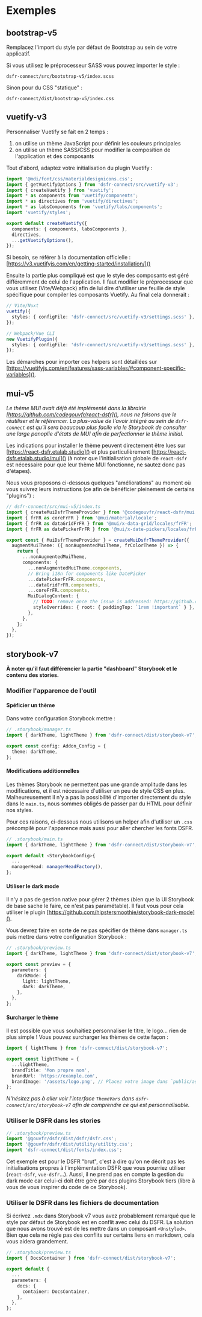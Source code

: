 
<Meta title="Exemples" />

# Exemples

## bootstrap-v5

Remplacez l'import du style par défaut de Bootstrap au sein de votre applicatif.

Si vous utilisez le préprocesseur SASS vous pouvez importer le style :

```
dsfr-connect/src/bootstrap-v5/index.scss
```

Sinon pour du CSS "statique" :

```
dsfr-connect/dist/bootstrap-v5/index.css
```

## vuetify-v3

Personnaliser Vuetify se fait en 2 temps :

1. on utilise un thème JavaScript pour définir les couleurs principales
2. on utilise un thème SASS/CSS pour modifier la composition de l'application et des composants

Tout d'abord, adaptez votre initialisation du plugin Vuetify :

```ts
import '@mdi/font/css/materialdesignicons.css';
import { getVuetifyOptions } from 'dsfr-connect/src/vuetify-v3';
import { createVuetify } from 'vuetify';
import * as components from 'vuetify/components';
import * as directives from 'vuetify/directives';
import * as labsComponents from 'vuetify/labs/components';
import 'vuetify/styles';

export default createVuetify({
  components: { components, labsComponents },
  directives,
  ...getVuetifyOptions(),
});
```

Si besoin, se référer à la documentation officielle : [https://v3.vuetifyjs.com/en/getting-started/installation/]()

Ensuite la partie plus compliqué est que le style des composants est géré différemment de celui de l'application. Il faut modifier le préprocesseur que vous utilisez (Vite/Webpack) afin de lui dire d'utiliser une feuille de style spécifique pour compiler les composants Vuetify. Au final cela donnerait :

```ts
// Vite/Nuxt
vuetify({
  styles: { configFile: 'dsfr-connect/src/vuetify-v3/settings.scss' },
});

// Webpack/Vue CLI
new VuetifyPlugin({
  styles: { configFile: 'dsfr-connect/src/vuetify-v3/settings.scss' },
});
```

Les démarches pour importer ces helpers sont détaillées sur [https://vuetifyjs.com/en/features/sass-variables/#component-specific-variables]().

## mui-v5

_Le thème MUI avait déjà été implémenté dans la librairie [https://github.com/codegouvfr/react-dsfr](), nous ne faisons que le réutiliser et le référencer. La plus-value de l'avoir intégré au sein de `dsfr-connect` est qu'il sera beaucoup plus facile via le Storybook de consulter une large panoplie d'états de MUI afin de perfectionner le thème initial._

Les indications pour installer le thème peuvent directement être lues sur [https://react-dsfr.etalab.studio]() et plus particulièrement [https://react-dsfr.etalab.studio/mui]() (à noter que l'initialisation globale de `react-dsfr` est nécessaire pour que leur thème MUI fonctionne, ne sautez donc pas d'étapes).

Nous vous proposons ci-dessous quelques "améliorations" au moment où vous suivrez leurs instructions (ce afin de bénéficier pleinement de certains "plugins") :

```ts
// dsfr-connect/src/mui-v5/index.ts
import { createMuiDsfrThemeProvider } from '@codegouvfr/react-dsfr/mui';
import { frFR as coreFrFR } from '@mui/material/locale';
import { frFR as dataGridFrFR } from '@mui/x-data-grid/locales/frFR';
import { frFR as datePickerFrFR } from '@mui/x-date-pickers/locales/frFR';

export const { MuiDsfrThemeProvider } = createMuiDsfrThemeProvider({
  augmentMuiTheme: ({ nonAugmentedMuiTheme, frColorTheme }) => {
    return {
      ...nonAugmentedMuiTheme,
      components: {
        ...nonAugmentedMuiTheme.components,
        // Bring i18n for components like DatePicker
        ...datePickerFrFR.components,
        ...dataGridFrFR.components,
        ...coreFrFR.components,
        MuiDialogContent: {
          // TODO: remove once the issue is addressed: https://github.com/mui/material-ui/issues/31185
          styleOverrides: { root: { paddingTop: `1rem !important` } },
        },
      },
    };
  },
});
```

## storybook-v7

**À noter qu'il faut différencier la partie "dashboard" Storybook et le contenu des stories.**

### Modifier l'apparence de l'outil

#### Spéficier un thème

Dans votre configuration Storybook mettre :

```ts
// .storybook/manager.ts
import { darkTheme, lightTheme } from 'dsfr-connect/dist/storybook-v7';

export const config: Addon_Config = {
  theme: darkTheme,
};
```

#### Modifications additionnelles

Les thèmes Storybook ne permettent pas une grande amplitude dans les modifications, et il est nécessaire d'utiliser un peu de style CSS en plus. Malheureusement il n'y a pas la possibilité d'importer directement du style dans le `main.ts`, nous sommes obligés de passer par du HTML pour définir nos styles.

Pour ces raisons, ci-dessous nous utilisons un helper afin d'utiliser un `.css` précompilé pour l'apparence mais aussi pour aller chercher les fonts DSFR.

```ts
// .storybook/main.ts
import { darkTheme, lightTheme } from 'dsfr-connect/dist/storybook-v7';

export default <StorybookConfig>{
  ...
  managerHead: managerHeadFactory(),
};
```

#### Utiliser le dark mode

Il n'y a pas de gestion native pour gérer 2 thèmes (bien que la UI Storybook de base sache le faire, ce n'est pas paramétable). Il faut vous pour cela utiliser le plugin [https://github.com/hipstersmoothie/storybook-dark-mode]().

Vous devrez faire en sorte de ne pas spécifier de thème dans `manager.ts` puis mettre dans votre configuration Storybook :

```ts
// .storybook/preview.ts
import { darkTheme, lightTheme } from 'dsfr-connect/dist/storybook-v7';

export const preview = {
  parameters: {
    darkMode: {
      light: lightTheme,
      dark: darkTheme,
    },
  },
};
```

#### Surcharger le thème

Il est possible que vous souhaitiez personnaliser le titre, le logo... rien de plus simple ! Vous pouvez surcharger les thèmes de cette façon :

```ts
import { lightTheme } from 'dsfr-connect/dist/storybook-v7';

export const lightTheme = {
  ...lightTheme,
  brandTitle: 'Mon propre nom',
  brandUrl: 'https://example.com',
  brandImage: '/assets/logo.png', // Placez votre image dans `public/assets/logo.png` et utilisez dans votre configuration du `main.ts` : `staticDirs: ['../public'],`
};
```

_N'hésitez pas à aller voir l'interface `ThemeVars` dans `dsfr-connect/src/storybook-v7` afin de comprendre ce qui est personnalisable._

### Utiliser le DSFR dans les stories

```ts
// .storybook/preview.ts
import '@gouvfr/dsfr/dist/dsfr/dsfr.css';
import '@gouvfr/dsfr/dist/utility/utility.css';
import 'dsfr-connect/dist/fonts/index.css';
```

Cet exemple est pour le DSFR "brut", c'est à dire qu'on ne décrit pas les initialisations propres à l'implémentation DSFR que vous pourriez utiliser (`react-dsfr`, `vue-dsfr`...). Aussi, il ne prend pas en compte la gestion du dark mode car celui-ci doit être géré par des plugins Storybook tiers (libre à vous de vous inspirer du code de ce Storybook).

### Utiliser le DSFR dans les fichiers de documentation

Si écrivez `.mdx` dans Storybook v7 vous avez probablement remarqué que le style par défaut de Storybook est en conflit avec celui du DSFR. La solution que nous avons trouvé est de les mettre dans un composant `<Unstyled>`. Bien que cela ne règle pas des conflits sur certains liens en markdown, cela vous aidera grandement.

```ts
// .storybook/preview.ts
import { DocsContainer } from 'dsfr-connect/dist/storybook-v7';

export default {
  ...
  parameters: {
    docs: {
      container: DocsContainer,
    },
  },
};
```
